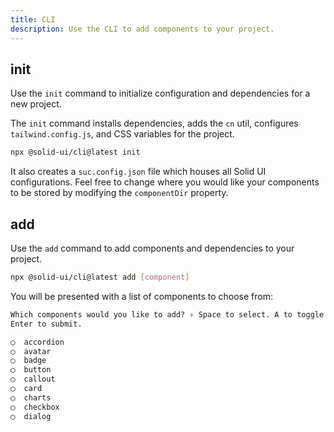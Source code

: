 ```yaml
---
title: CLI
description: Use the CLI to add components to your project.
---
```


## init

Use the `init` command to initialize configuration and dependencies for a new project.

The `init` command installs dependencies, adds the `cn` util, configures `tailwind.config.js`, and CSS variables for the project.

```bash
npx @solid-ui/cli@latest init
``` 

It also creates a `suc.config.json` file which houses all Solid UI configurations. Feel free to change where you would like your components to be stored by modifying the `componentDir` property.

## add

Use the `add` command to add components and dependencies to your project.

```bash
npx @solid-ui/cli@latest add [component]
```

You will be presented with a list of components to choose from:

```txt
Which components would you like to add? › Space to select. A to toggle all.
Enter to submit.

◯  accordion
◯  avatar
◯  badge
◯  button
◯  callout
◯  card
◯  charts
◯  checkbox
◯  dialog
```
